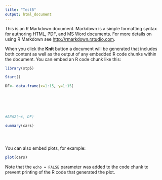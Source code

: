 ```yaml
---
title: "Test5"
output: html_document
---
```


This is an R Markdown document. Markdown is a simple formatting syntax for authoring HTML, PDF, and MS Word documents. For more details on using R Markdown see <http://rmarkdown.rstudio.com>.

When you click the **Knit** button a document will be generated that includes both content as well as the output of any embedded R code chunks within the document. You can embed an R code chunk like this:




```r

library(stp5)

Start()

DF<- data.frame(x=1:15, y=1:15)







```


```r
#APA2(~x, DF)


```



```r
summary(cars)





```

You can also embed plots, for example:

```r
plot(cars)
```

Note that the `echo = FALSE` parameter was added to the code chunk to prevent printing of the R code that generated the plot.
